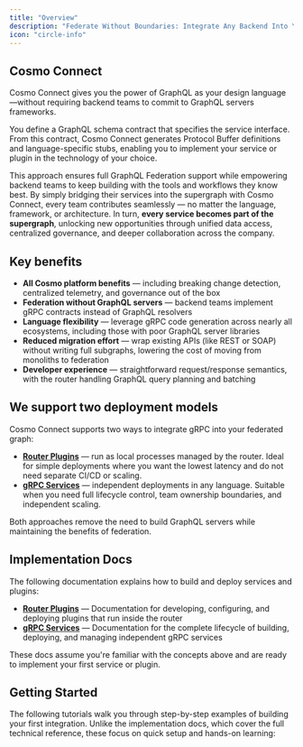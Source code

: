 ```yaml
---
title: "Overview"
description: "Federate Without Boundaries: Integrate Any Backend Into Your Supergraph"
icon: "circle-info"
---
```


## Cosmo Connect

Cosmo Connect gives you the power of GraphQL as your design language—without requiring backend teams to commit to GraphQL servers frameworks.

You define a GraphQL schema contract that specifies the service interface. From this contract, Cosmo Connect generates Protocol Buffer definitions and language-specific stubs, enabling you to implement your service or plugin in the technology of your choice.

This approach ensures full GraphQL Federation support while empowering backend teams to keep building with the tools and workflows they know best. By simply bridging their services into the supergraph with Cosmo Connect, every team contributes seamlessly — no matter the language, framework, or architecture. In turn, **every service becomes part of the supergraph**, unlocking new opportunities through unified data access, centralized governance, and deeper collaboration across the company.

## Key benefits

* **All Cosmo platform benefits** — including breaking change detection, centralized telemetry, and governance out of the box
* **Federation without GraphQL servers** — backend teams implement gRPC contracts instead of GraphQL resolvers
* **Language flexibility** — leverage gRPC code generation across nearly all ecosystems, including those with poor GraphQL server libraries
* **Reduced migration effort** — wrap existing APIs (like REST or SOAP) without writing full subgraphs, lowering the cost of moving from monoliths to federation
* **Developer experience** — straightforward request/response semantics, with the router handling GraphQL query planning and batching

## We support two deployment models

Cosmo Connect supports two ways to integrate gRPC into your federated graph:

- **[Router Plugins](/connect/plugins)** — run as local processes managed by the router. Ideal for simple deployments where you want the lowest latency and do not need separate CI/CD or scaling.  
- **[gRPC Services](/connect/grpc-services)** — independent deployments in any language. Suitable when you need full lifecycle control, team ownership boundaries, and independent scaling.

Both approaches remove the need to build GraphQL servers while maintaining the benefits of federation.

## Implementation Docs

The following documentation explains how to build and deploy services and plugins:

- **[Router Plugins](/router/grpc/plugins)** — Documentation for developing, configuring, and deploying plugins that run inside the router  
- **[gRPC Services](/router/grpc/grpc-services)** — Documentation for the complete lifecycle of building, deploying, and managing independent gRPC services  

These docs assume you're familiar with the concepts above and are ready to implement your first service or plugin.

## Getting Started

The following tutorials walk you through step-by-step examples of building your first integration. 
Unlike the implementation docs, which cover the full technical reference, these focus on quick setup and hands-on learning:

<CardGroup>
  <Card title="Deploy Your First gRPC Service" icon="code" href="/tutorial/grpc-service-quickstart" horizontal/>
  <Card title="Deploy Your First Router Plugin" icon="plug" href="/tutorial/using-grpc-plugins" horizontal/>
</CardGroup>
